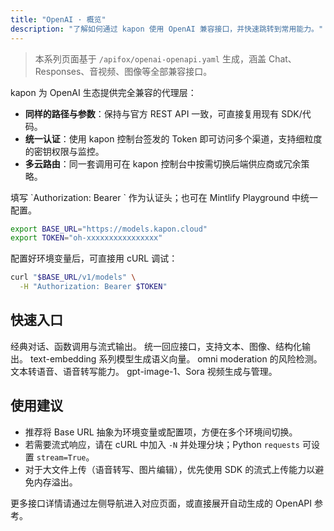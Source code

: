 ```yaml
---
title: "OpenAI · 概览"
description: "了解如何通过 kapon 使用 OpenAI 兼容接口，并快速跳转到常用能力。"
---
```


> 本系列页面基于 `/apifox/openai-openapi.yaml` 生成，涵盖 Chat、Responses、音视频、图像等全部兼容接口。

kapon 为 OpenAI 生态提供完全兼容的代理层：

- **同样的路径与参数**：保持与官方 REST API 一致，可直接复用现有 SDK/代码。
- **统一认证**：使用 kapon 控制台签发的 Token 即可访问多个渠道，支持细粒度的密钥权限与监控。
- **多云路由**：同一套调用可在 kapon 控制台中按需切换后端供应商或冗余策略。

<Note>
  填写 `Authorization: Bearer <kapon Token>` 作为认证头；也可在 Mintlify Playground 中统一配置。
</Note>

```bash
export BASE_URL="https://models.kapon.cloud"
export TOKEN="oh-xxxxxxxxxxxxxxxx"
```

配置好环境变量后，可直接用 cURL 调试：

```bash
curl "$BASE_URL/v1/models" \
  -H "Authorization: Bearer $TOKEN"
```

## 快速入口

<CardGroup cols={2}>
  <Card title="聊天补全" icon="comments" href="/openai/chat-completions">
    经典对话、函数调用与流式输出。
  </Card>
  <Card title="Responses 多模态" icon="wand-magic-sparkles" href="/openai/responses">
    统一回应接口，支持文本、图像、结构化输出。
  </Card>
  <Card title="向量检索" icon="vector-square" href="/openai/embeddings">
    text-embedding 系列模型生成语义向量。
  </Card>
  <Card title="内容安全" icon="shield" href="/openai/moderations">
    omni moderation 的风险检测。
  </Card>
  <Card title="音频处理" icon="music" href="/openai/audio-speech">
    文本转语音、语音转写能力。
  </Card>
  <Card title="图像与视频" icon="photo-film" href="/openai/images">
    gpt-image-1、Sora 视频生成与管理。
  </Card>
</CardGroup>

## 使用建议

- 推荐将 Base URL 抽象为环境变量或配置项，方便在多个环境间切换。
- 若需要流式响应，请在 cURL 中加入 `-N` 并处理分块；Python `requests` 可设置 `stream=True`。
- 对于大文件上传（语音转写、图片编辑），优先使用 SDK 的流式上传能力以避免内存溢出。

更多接口详情请通过左侧导航进入对应页面，或直接展开自动生成的 OpenAPI 参考。

